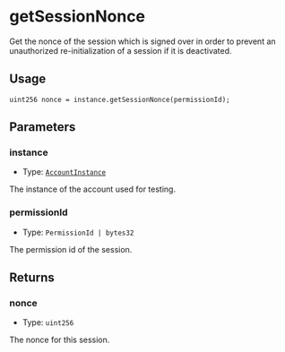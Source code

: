 # getSessionNonce 

Get the nonce of the session which is signed over in order to prevent an unauthorized re-initialization of a session if it is deactivated.

## Usage

```solidity copy
uint256 nonce = instance.getSessionNonce(permissionId);
```

## Parameters

### instance

- Type: [`AccountInstance`](/modulekit/glossary/types#accountinstance)

The instance of the account used for testing.

### permissionId

- Type: `PermissionId | bytes32`

The permission id of the session.

## Returns

### nonce 

- Type: `uint256`

The nonce for this session.
